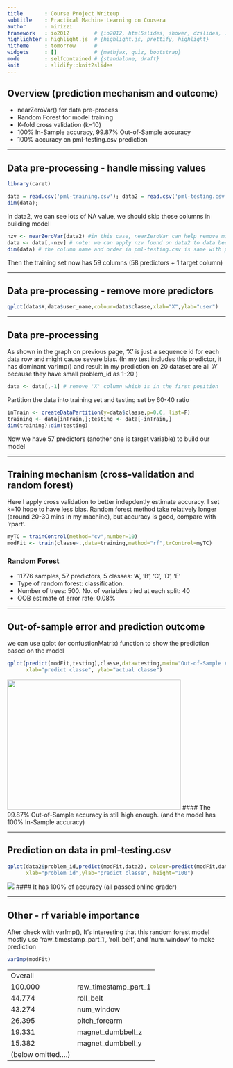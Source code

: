 ```yaml
---
title       : Course Project Writeup 
subtitle    : Practical Machine Learning on Cousera
author      : mirizzi
framework   : io2012        # {io2012, html5slides, shower, dzslides, ...}
highlighter : highlight.js  # {highlight.js, prettify, highlight}
hitheme     : tomorrow      # 
widgets     : []            # {mathjax, quiz, bootstrap}
mode        : selfcontained # {standalone, draft}
knit        : slidify::knit2slides
---
```


## Overview (prediction mechanism and outcome)

* nearZeroVar() for data pre-process
* Random Forest for model training
* K-fold cross validation (k=10)
* 100% In-Sample accuracy, 99.87% Out-of-Sample accuracy
* 100% accuracy on pml-testing.csv prediction

---

## Data pre-processing - handle missing values
```r
library(caret)
```
```r
data = read.csv('pml-training.csv'); data2 = read.csv('pml-testing.csv')
dim(data);
```
In data2, we can see lots of NA value, we should skip those columns in building model
```r
nzv <- nearZeroVar(data2) #in this case, nearZeroVar can help remove missing data 
data <- data[,-nzv] # note: we can apply nzv found on data2 to data because
dim(data) # the column name and order in pml-testing.csv is same with pml-training.csv
```
Then the training set now has 59 columns (58 predictors + 1 target column)

---

## Data pre-processing - remove more predictors 
```r
qplot(data$X,data$user_name,colour=data$classe,xlab="X",ylab="user")
```

---

## Data pre-processing 
As shown in the graph on previous page, 'X' is just a sequence id for each data row and might cause severe bias. (In my test includes this predictor, it has dominant varImp() and result in my prediction on 20 dataset are all 'A' because they have small problem_id as 1-20 ) 
```r
data <- data[,-1] # remove 'X' column which is in the first position 
```
Partition the data into training set and testing set by 60-40 ratio
```r
inTrain <- createDataPartition(y=data$classe,p=0.6, list=F)
training <- data[inTrain,];testing <- data[-inTrain,]
dim(training);dim(testing)
```
Now we have 57 predictors (another one is target variable) to build our model

---

## Training mechanism (cross-validation and random forest)

Here I apply cross validation to better indepdently estimate accuracy.
I set k=10 hope to have less bias.
Random forest method take relatively longer (around 20-30 mins in my machine), but accuracy is good, compare with 'rpart'.
```r
myTC = trainControl(method="cv",number=10)
modFit <- train(classe~.,data=training,method="rf",trControl=myTC)
```
### Random Forest 

* 11776 samples, 57 predictors, 5 classes: 'A', 'B', 'C', 'D', 'E'
* Type of random forest: classification.
* Number of trees: 500. No. of variables tried at each split: 40
* OOB estimate of  error rate: 0.08%    
    
    


---

## Out-of-sample error and prediction outcome

we can use qplot (or confustionMatrix) function to show the prediction based on the model
```r
qplot(predict(modFit,testing),classe,data=testing,main="Out-of-Sample Accuracy", 
      xlab="predict classe", ylab="actual classe")
```
<img src='figure/confusionMatrixOut.png' width='400px' height='300px'/>
#### The 99.87% Out-of-Sample accuracy is still high enough. (and the model has 100% In-Sample accuracy)

--- 

## Prediction on data in pml-testing.csv
```r
qplot(data2$problem_id,predict(modFit,data2), colour=predict(modFit,data2),
      xlab="problem id",ylab="predict classe", height="100")
```
<img src='figure/predictionResult.png' />
#### It has 100% of accuracy (all passed online grader)

---

## Other - rf variable importance

After check with varImp(), It's interesting that this random forest model mostly use 'raw_timestamp_part_1', 'roll_belt ', and 'num_window' to make prediction 
```r
varImp(modFit)
```
<table>
<tr>
<td>
Overall
</td>
<td></td>
<tr><td>100.000</td><td>raw_timestamp_part_1 </td></tr>
<tr><td>44.774</td><td>roll_belt</td></tr>
<tr><td>43.274</td><td>num_window</td></tr>
<tr><td>26.395</td><td>pitch_forearm</td></tr>
<tr><td>19.331</td><td>magnet_dumbbell_z</td></tr>
<tr><td>15.382</td><td>magnet_dumbbell_y</td></tr>
<tr><td>(below omitted....)</td><td></td></tr>
</table>
